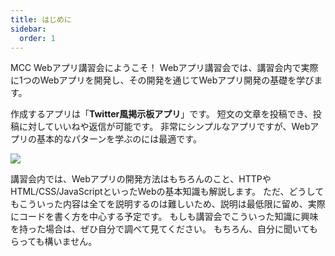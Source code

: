 ```yaml
---
title: はじめに
sidebar:
  order: 1
---
```


MCC Webアプリ講習会にようこそ！
Webアプリ講習会では、講習会内で実際に1つのWebアプリを開発し、その開発を通じてWebアプリ開発の基礎を学びます。

作成するアプリは「**Twitter風掲示板アプリ**」です。
短文の文章を投稿でき、投稿に対していいねや返信が可能です。
非常にシンプルなアプリですが、Webアプリの基本的なパターンを学ぶのには最適です。

![](./assets/app.png)

講習会内では、Webアプリの開発方法はもちろんのこと、HTTPやHTML/CSS/JavaScriptといったWebの基本知識も解説します。
ただ、どうしてもこういった内容は全てを説明するのは難しいため、説明は最低限に留め、実際にコードを書く方を中心する予定です。
もしも講習会でこういった知識に興味を持った場合は、ぜひ自分で調べて見てください。
もちろん、自分に聞いてもらっても構いません。
